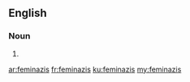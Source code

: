 ==English==

===Noun===
{{head|en|noun plural form}}

# {{plural of|feminazi|lang=en}}

[[ar:feminazis]]
[[fr:feminazis]]
[[ku:feminazis]]
[[my:feminazis]]